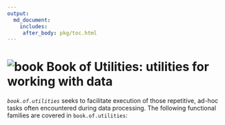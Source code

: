 ```yaml
---
output: 
  md_document: 
    includes: 
     after_body: pkg/toc.html
---
```


# ![book](book_small.png) Book of Utilities: utilities for working with data

*`book.of.utilities`* seeks to facilitate execution of those repetitive, ad-hoc tasks often
encountered during data processing. The following functional families are covered in
`book.of.utilities`:

